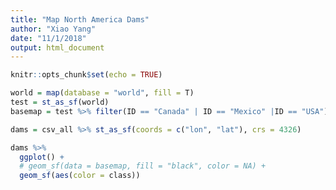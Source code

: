 ```yaml
---
title: "Map North America Dams"
author: "Xiao Yang"
date: "11/1/2018"
output: html_document
---
```


```r
knitr::opts_chunk$set(echo = TRUE)
```

```r
world = map(database = "world", fill = T)
test = st_as_sf(world)
basemap = test %>% filter(ID == "Canada" | ID == "Mexico" |ID == "USA")

dams = csv_all %>% st_as_sf(coords = c("lon", "lat"), crs = 4326)

dams %>%
  ggplot() +
  # geom_sf(data = basemap, fill = "black", color = NA) +
  geom_sf(aes(color = class))
```


